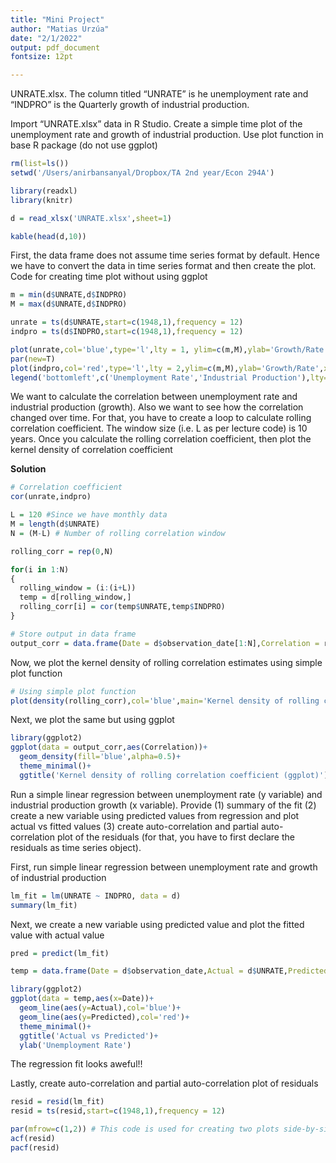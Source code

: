---
title: "Mini Project"
author: "Matias Urzúa"
date: "2/1/2022"
output: pdf_document
fontsize: 12pt

---

UNRATE.xlsx. The column titled "UNRATE" is he unemployment rate and "INDPRO" is the Quarterly growth of industrial production.\

Import "UNRATE.xlsx" data in R Studio. Create a simple time plot of the unemployment rate and growth of industrial production. Use plot function in base R package (do not use ggplot)

```{r,warning=FALSE,results='asis'}
rm(list=ls())
setwd('/Users/anirbansanyal/Dropbox/TA 2nd year/Econ 294A')

library(readxl)
library(knitr)

d = read_xlsx('UNRATE.xlsx',sheet=1)

kable(head(d,10))
```

First, the data frame does not assume time series format by default. Hence we have to convert the data in time series format and then create the plot. Code for creating time plot without using ggplot
```{r}
m = min(d$UNRATE,d$INDPRO)
M = max(d$UNRATE,d$INDPRO)

unrate = ts(d$UNRATE,start=c(1948,1),frequency = 12)
indpro = ts(d$INDPRO,start=c(1948,1),frequency = 12)

plot(unrate,col='blue',type='l',lty = 1, ylim=c(m,M),ylab='Growth/Rate',xlab='Month')
par(new=T)
plot(indpro,col='red',type='l',lty = 2,ylim=c(m,M),ylab='Growth/Rate',xlab='Month')
legend('bottomleft',c('Unemployment Rate','Industrial Production'),lty=c(1,2),col=c('blue','red'))
```

We want to calculate the correlation between unemployment rate and industrial production (growth). Also we want to see how the correlation changed over time. For that, you have to create a loop to calculate rolling correlation coefficient. The window size (i.e. L as per lecture code) is 10 years. Once you calculate the rolling correlation coefficient, then plot the kernel density of correlation coefficient \

**Solution** 

```{r,warning=FALSE}
# Correlation coefficient
cor(unrate,indpro) 
```


```{r,warning=FALSE}
L = 120 #Since we have monthly data
M = length(d$UNRATE)
N = (M-L) # Number of rolling correlation window

rolling_corr = rep(0,N)

for(i in 1:N)
{
  rolling_window = (i:(i+L))
  temp = d[rolling_window,]
  rolling_corr[i] = cor(temp$UNRATE,temp$INDPRO)
}

# Store output in data frame
output_corr = data.frame(Date = d$observation_date[1:N],Correlation = rolling_corr)

```
Now, we plot the kernel density of rolling correlation estimates using simple plot function
```{r}
# Using simple plot function
plot(density(rolling_corr),col='blue',main='Kernel density of rolling correlation coefficient')
```

Next, we plot the same but using ggplot
```{r}
library(ggplot2)
ggplot(data = output_corr,aes(Correlation))+
  geom_density(fill='blue',alpha=0.5)+
  theme_minimal()+
  ggtitle('Kernel density of rolling correlation coefficient (ggplot)')
```

Run a simple linear regression between unemployment rate (y variable) and industrial production growth (x variable). Provide (1) summary of the fit (2) create a new variable using predicted values from regression and plot actual vs fitted values (3) create auto-correlation and partial auto-correlation plot of the residuals (for that, you have to first declare the residuals as time series object).\

First, run simple linear regression between unemployment rate and growth of industrial production
```{r,warning=FALSE}
lm_fit = lm(UNRATE ~ INDPRO, data = d)
summary(lm_fit)
```

Next, we create a new variable using predicted value and plot the fitted value with actual value
```{r,warning=FALSE}
pred = predict(lm_fit)

temp = data.frame(Date = d$observation_date,Actual = d$UNRATE,Predicted = pred)

library(ggplot2)
ggplot(data = temp,aes(x=Date))+
  geom_line(aes(y=Actual),col='blue')+
  geom_line(aes(y=Predicted),col='red')+
  theme_minimal()+
  ggtitle('Actual vs Predicted')+
  ylab('Unemployment Rate')

```

The regression fit looks aweful!! \

Lastly, create auto-correlation and partial auto-correlation plot of residuals
```{r,warning=FALSE}
resid = resid(lm_fit)
resid = ts(resid,start=c(1948,1),frequency = 12)

par(mfrow=c(1,2)) # This code is used for creating two plots side-by-side
acf(resid)
pacf(resid)
```

\begin{center}
\textbf{End of solution file}
\end{center}

